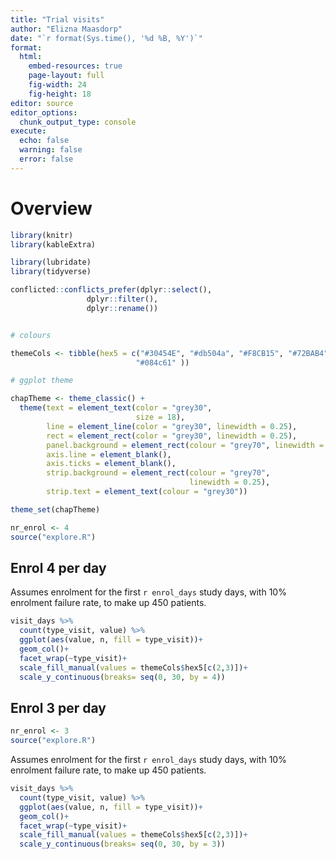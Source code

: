 ```yaml
---
title: "Trial visits"
author: "Elizna Maasdorp"
date: "`r format(Sys.time(), '%d %B, %Y')`"
format: 
  html:
    embed-resources: true
    page-layout: full
    fig-width: 24
    fig-height: 18
editor: source
editor_options: 
  chunk_output_type: console
execute: 
  echo: false
  warning: false
  error: false
---
```


# Overview

```r

library(knitr)
library(kableExtra)

library(lubridate)
library(tidyverse)

conflicted::conflicts_prefer(dplyr::select(),
                 dplyr::filter(),
                 dplyr::rename())


# colours

themeCols <- tibble(hex5 = c("#30454E", "#db504a", "#F8CB15", "#72BAB4", 
                            "#084c61" ))

# ggplot theme

chapTheme <- theme_classic() + 
  theme(text = element_text(color = "grey30",
                            size = 18),
        line = element_line(color = "grey30", linewidth = 0.25),
        rect = element_rect(color = "grey30", linewidth = 0.25),
        panel.background = element_rect(colour = "grey70", linewidth = 2),
        axis.line = element_blank(),
        axis.ticks = element_blank(),
        strip.background = element_rect(colour = "grey70",
                                        linewidth = 0.25),
        strip.text = element_text(colour = "grey30"))

theme_set(chapTheme)


```

```r
nr_enrol <- 4
source("explore.R")

```

::: {.panel-tabset}

## Enrol 4 per day

Assumes enrolment for the first `r enrol_days` study days, with 10% enrolment failure rate, to make up 450 patients.  

```r

visit_days %>% 
  count(type_visit, value) %>% 
  ggplot(aes(value, n, fill = type_visit))+
  geom_col()+
  facet_wrap(~type_visit)+
  scale_fill_manual(values = themeCols$hex5[c(2,3)])+
  scale_y_continuous(breaks= seq(0, 30, by = 4))


```

## Enrol 3 per day

```r
nr_enrol <- 3
source("explore.R")

```

Assumes enrolment for the first `r enrol_days` study days, with 10% enrolment failure rate, to make up 450 patients.  

```r


visit_days %>% 
  count(type_visit, value) %>% 
  ggplot(aes(value, n, fill = type_visit))+
  geom_col()+
  facet_wrap(~type_visit)+
  scale_fill_manual(values = themeCols$hex5[c(2,3)])+
  scale_y_continuous(breaks= seq(0, 30, by = 3))




```





:::

